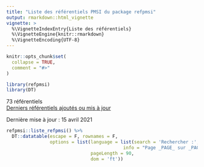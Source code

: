 ```yaml
---
title: "Liste des référentiels PMSI du package refpmsi"
output: rmarkdown::html_vignette
vignette: >
  %\VignetteIndexEntry{Liste des référentiels}
  %\VignetteEngine{knitr::rmarkdown}
  %\VignetteEncoding{UTF-8}
---
```


```r
knitr::opts_chunk$set(
  collapse = TRUE,
  comment = "#>"
)
```

```r
library(refpmsi)
library(DT)
```

73 référentiels  
[Derniers référentiels ajoutés ou mis à jour](https://denisgustin.github.io/refpmsi/articles/news.html)  

Dernière mise à jour : 15 avril 2021  
  

```r

refpmsi::liste_refpmsi() %>% 
  DT::datatable(escape = F, rownames = F,
                options = list(language = list(search = 'Rechercher :',
                                           info = "Page _PAGE_ sur _PAGES_"),
                               pageLength = 90,
                               dom = 'ft'))

```

